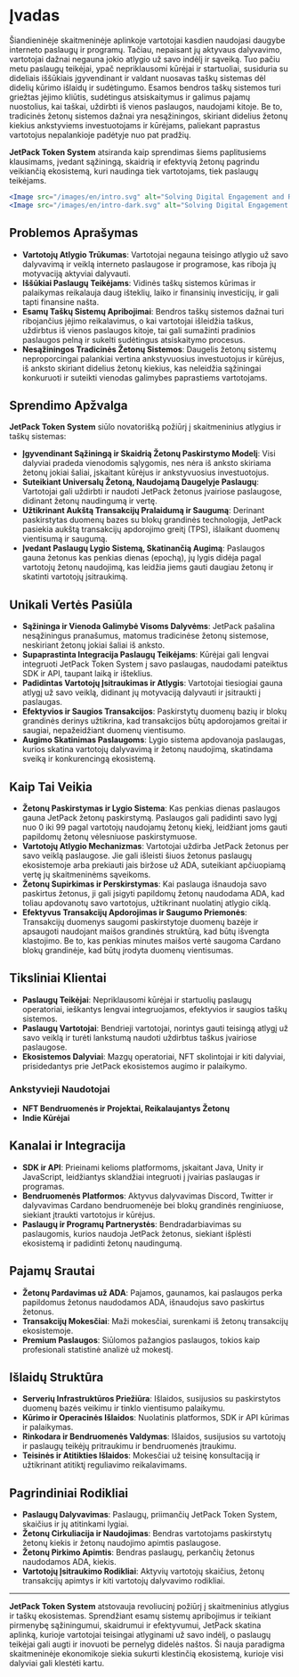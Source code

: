 
# Įvadas

Šiandieninėje skaitmeninėje aplinkoje vartotojai kasdien naudojasi daugybe interneto paslaugų ir programų. Tačiau, nepaisant jų aktyvaus dalyvavimo, vartotojai dažnai negauna jokio atlygio už savo indėlį ir sąveiką. Tuo pačiu metu paslaugų teikėjai, ypač nepriklausomi kūrėjai ir startuoliai, susiduria su dideliais iššūkiais įgyvendinant ir valdant nuosavas taškų sistemas dėl didelių kūrimo išlaidų ir sudėtingumo. Esamos bendros taškų sistemos turi griežtas įėjimo kliūtis, sudėtingus atsiskaitymus ir galimus pajamų nuostolius, kai taškai, uždirbti iš vienos paslaugos, naudojami kitoje. Be to, tradicinės žetonų sistemos dažnai yra nesąžiningos, skiriant didelius žetonų kiekius ankstyviems investuotojams ir kūrėjams, paliekant paprastus vartotojus nepalankioje padėtyje nuo pat pradžių.

**JetPack Token System** atsiranda kaip sprendimas šiems paplitusiems klausimams, įvedant sąžiningą, skaidrią ir efektyvią žetonų pagrindu veikiančią ekosistemą, kuri naudinga tiek vartotojams, tiek paslaugų teikėjams.

```jsx
<Image src="/images/en/intro.svg" alt="Solving Digital Engagement and Rewards - JetPack Token System" width={700} height={534} className="dark:hidden"/>
<Image src="/images/en/intro-dark.svg" alt="Solving Digital Engagement and Rewards - JetPack Token System" width={700} height={534} className="hidden dark:block"/>
```

## Problemos Aprašymas

- **Vartotojų Atlygio Trūkumas**: Vartotojai negauna teisingo atlygio už savo dalyvavimą ir veiklą interneto paslaugose ir programose, kas riboja jų motyvaciją aktyviai dalyvauti.
- **Iššūkiai Paslaugų Teikėjams**: Vidinės taškų sistemos kūrimas ir palaikymas reikalauja daug išteklių, laiko ir finansinių investicijų, ir gali tapti finansine našta.
- **Esamų Taškų Sistemų Apribojimai**: Bendros taškų sistemos dažnai turi ribojančius įėjimo reikalavimus, o kai vartotojai išleidžia taškus, uždirbtus iš vienos paslaugos kitoje, tai gali sumažinti pradinios paslaugos pelną ir sukelti sudėtingus atsiskaitymo procesus.
- **Nesąžiningos Tradicinės Žetonų Sistemos**: Daugelis žetonų sistemų neproporcingai palankiai vertina ankstyvuosius investuotojus ir kūrėjus, iš anksto skiriant didelius žetonų kiekius, kas neleidžia sąžiningai konkuruoti ir suteikti vienodas galimybes paprastiems vartotojams.

## Sprendimo Apžvalga

**JetPack Token System** siūlo novatorišką požiūrį į skaitmeninius atlygius ir taškų sistemas:

- **Įgyvendinant Sąžiningą ir Skaidrią Žetonų Paskirstymo Modelį**: Visi dalyviai pradeda vienodomis sąlygomis, nes nėra iš anksto skiriama žetonų jokiai šaliai, įskaitant kūrėjus ir ankstyvuosius investuotojus.
- **Suteikiant Universalų Žetoną, Naudojamą Daugelyje Paslaugų**: Vartotojai gali uždirbti ir naudoti JetPack žetonus įvairiose paslaugose, didinant žetonų naudingumą ir vertę.
- **Užtikrinant Aukštą Transakcijų Pralaidumą ir Saugumą**: Derinant paskirstytas duomenų bazes su blokų grandinės technologija, JetPack pasiekia aukštą transakcijų apdorojimo greitį (TPS), išlaikant duomenų vientisumą ir saugumą.
- **Įvedant Paslaugų Lygio Sistemą, Skatinančią Augimą**: Paslaugos gauna žetonus kas penkias dienas (epochą), jų lygis didėja pagal vartotojų žetonų naudojimą, kas leidžia jiems gauti daugiau žetonų ir skatinti vartotojų įsitraukimą.

## Unikali Vertės Pasiūla

- **Sąžininga ir Vienoda Galimybė Visoms Dalyvėms**: JetPack pašalina nesąžiningus pranašumus, matomus tradicinėse žetonų sistemose, neskiriant žetonų jokiai šaliai iš anksto.
- **Supaprastinta Integracija Paslaugų Teikėjams**: Kūrėjai gali lengvai integruoti JetPack Token System į savo paslaugas, naudodami pateiktus SDK ir API, taupant laiką ir išteklius.
- **Padidintas Vartotojų Įsitraukimas ir Atlygis**: Vartotojai tiesiogiai gauna atlygį už savo veiklą, didinant jų motyvaciją dalyvauti ir įsitraukti į paslaugas.
- **Efektyvios ir Saugios Transakcijos**: Paskirstytų duomenų bazių ir blokų grandinės derinys užtikrina, kad transakcijos būtų apdorojamos greitai ir saugiai, nepažeidžiant duomenų vientisumo.
- **Augimo Skatinimas Paslaugoms**: Lygio sistema apdovanoja paslaugas, kurios skatina vartotojų dalyvavimą ir žetonų naudojimą, skatindama sveiką ir konkurencingą ekosistemą.

## Kaip Tai Veikia

- **Žetonų Paskirstymas ir Lygio Sistema**: Kas penkias dienas paslaugos gauna JetPack žetonų paskirstymą. Paslaugos gali padidinti savo lygį nuo 0 iki 99 pagal vartotojų naudojamų žetonų kiekį, leidžiant joms gauti papildomų žetonų vėlesniuose paskirstymuose.
- **Vartotojų Atlygio Mechanizmas**: Vartotojai uždirba JetPack žetonus per savo veiklą paslaugose. Jie gali išleisti šiuos žetonus paslaugų ekosistemoje arba prekiauti jais biržose už ADA, suteikiant apčiuopiamą vertę jų skaitmeninėms sąveikoms.
- **Žetonų Supirkimas ir Perskirstymas**: Kai paslauga išnaudoja savo paskirtus žetonus, ji gali įsigyti papildomų žetonų naudodama ADA, kad toliau apdovanotų savo vartotojus, užtikrinant nuolatinį atlygio ciklą.
- **Efektyvus Transakcijų Apdorojimas ir Saugumo Priemonės**: Transakcijų duomenys saugomi paskirstytoje duomenų bazėje ir apsaugoti naudojant maišos grandinės struktūrą, kad būtų išvengta klastojimo. Be to, kas penkias minutes maišos vertė saugoma Cardano blokų grandinėje, kad būtų įrodyta duomenų vientisumas.

## Tiksliniai Klientai

- **Paslaugų Teikėjai**: Nepriklausomi kūrėjai ir startuolių paslaugų operatoriai, ieškantys lengvai integruojamos, efektyvios ir saugios taškų sistemos.
- **Paslaugų Vartotojai**: Bendrieji vartotojai, norintys gauti teisingą atlygį už savo veiklą ir turėti lankstumą naudoti uždirbtus taškus įvairiose paslaugose.
- **Ekosistemos Dalyviai**: Mazgų operatoriai, NFT skolintojai ir kiti dalyviai, prisidedantys prie JetPack ekosistemos augimo ir palaikymo.

### Ankstyvieji Naudotojai

- **NFT Bendruomenės ir Projektai, Reikalaujantys Žetonų**
- **Indie Kūrėjai**

## Kanalai ir Integracija

- **SDK ir API**: Prieinami kelioms platformoms, įskaitant Java, Unity ir JavaScript, leidžiantys sklandžiai integruoti į įvairias paslaugas ir programas.
- **Bendruomenės Platformos**: Aktyvus dalyvavimas Discord, Twitter ir dalyvavimas Cardano bendruomenėje bei blokų grandinės renginiuose, siekiant įtraukti vartotojus ir kūrėjus.
- **Paslaugų ir Programų Partnerystės**: Bendradarbiavimas su paslaugomis, kurios naudoja JetPack žetonus, siekiant išplėsti ekosistemą ir padidinti žetonų naudingumą.

## Pajamų Srautai

- **Žetonų Pardavimas už ADA**: Pajamos, gaunamos, kai paslaugos perka papildomus žetonus naudodamos ADA, išnaudojus savo paskirtus žetonus.
- **Transakcijų Mokesčiai**: Maži mokesčiai, surenkami iš žetonų transakcijų ekosistemoje.
- **Premium Paslaugos**: Siūlomos pažangios paslaugos, tokios kaip profesionali statistinė analizė už mokestį.

## Išlaidų Struktūra

- **Serverių Infrastruktūros Priežiūra**: Išlaidos, susijusios su paskirstytos duomenų bazės veikimu ir tinklo vientisumo palaikymu.
- **Kūrimo ir Operacinės Išlaidos**: Nuolatinis platformos, SDK ir API kūrimas ir palaikymas.
- **Rinkodara ir Bendruomenės Valdymas**: Išlaidos, susijusios su vartotojų ir paslaugų teikėjų pritraukimu ir bendruomenės įtraukimu.
- **Teisinės ir Atitikties Išlaidos**: Mokesčiai už teisinę konsultaciją ir užtikrinant atitiktį reguliavimo reikalavimams.

## Pagrindiniai Rodikliai

- **Paslaugų Dalyvavimas**: Paslaugų, priimančių JetPack Token System, skaičius ir jų atitinkami lygiai.
- **Žetonų Cirkuliacija ir Naudojimas**: Bendras vartotojams paskirstytų žetonų kiekis ir žetonų naudojimo apimtis paslaugose.
- **Žetonų Pirkimo Apimtis**: Bendras paslaugų, perkančių žetonus naudodamos ADA, kiekis.
- **Vartotojų Įsitraukimo Rodikliai**: Aktyvių vartotojų skaičius, žetonų transakcijų apimtys ir kiti vartotojų dalyvavimo rodikliai.

---

**JetPack Token System** atstovauja revoliucinį požiūrį į skaitmeninius atlygius ir taškų ekosistemas. Sprendžiant esamų sistemų apribojimus ir teikiant pirmenybę sąžiningumui, skaidrumui ir efektyvumui, JetPack skatina aplinką, kurioje vartotojai teisingai atlyginami už savo indėlį, o paslaugų teikėjai gali augti ir inovuoti be pernelyg didelės naštos. Ši nauja paradigma skaitmeninėje ekonomikoje siekia sukurti klestinčią ekosistemą, kurioje visi dalyviai gali klestėti kartu.
